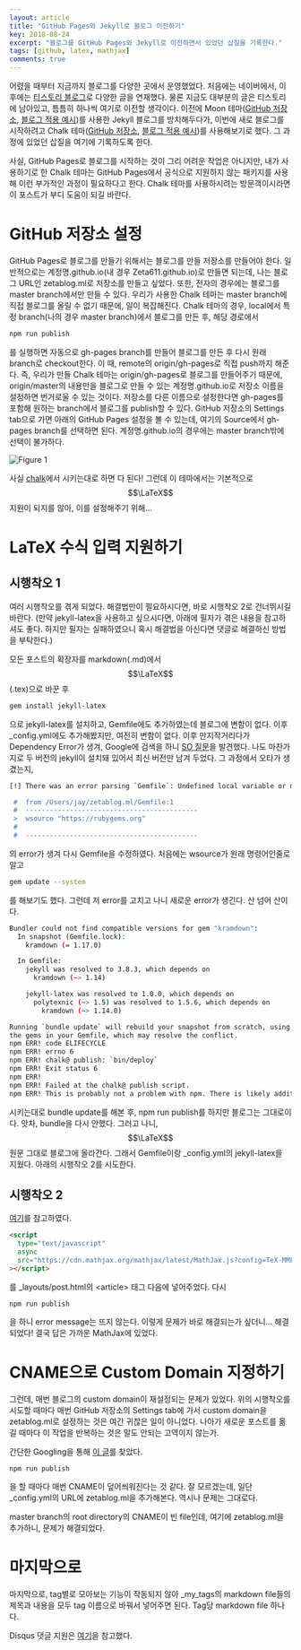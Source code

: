 ```yaml
---
layout: article
title: "GitHub Pages와 Jekyll로 블로그 이전하기"
key: 2018-08-24
excerpt: "블로그를 GitHub Pages와 Jekyll로 이전하면서 있었던 삽질을 기록한다."
tags: [github, latex, mathjax]
comments: true
---
```


어렸을 때부터 지금까지 블로그를 다양한 곳에서 운영했었다. 처음에는
네이버에서, 이후에는 [티스토리 블로그](http://zetablog.tistory.com)로 다양한 글을
연재했다. 물론 지금도 대부분의 글은 티스토리에 남아있고, 틈틈히 하나씩 여기로 이전할
생각이다. 이전에 Moon 테마([GitHub 저장소](https://github.com/TaylanTatli/Moon), [블로그
적용 예시](https://taylantatli.github.io/Moon/))를 사용한 Jekyll 블로그를 방치해두다가,
이번에 새로 블로그를 시작하려고 Chalk 테마([GitHub 저장소](https://github.com/nielsenramon/chalk),
[블로그 적용 예시](http://chalk.nielsenramon.com))를 사용해보기로 했다. 그 과정에 있었던
삽질을 여기에 기록하도록 한다.

사실, GitHub Pages로 블로그를 시작하는 것이 그리 어려운 작업은 아니지만, 내가 사용하기로 한 Chalk 테마는 GitHub Pages에서 공식으로 지원하지 않는 패키지를 사용해 이런 부가적인 과정이 필요하다고 한다. Chalk 테마를 사용하시려는 방문객이시라면 이 포스트가 부디 도움이 되길 바란다.

# GitHub 저장소 설정

GitHub Pages로 블로그를 만들기 위해서는 블로그를 만들 저장소를 만들어야 한다. 일반적으로는 계정명.github.io(내 경우 Zeta611.github.io)로 만들면 되는데, 나는 블로그 URL인 zetablog.ml로 저장소를 만들고 싶었다. 또한, 전자의 경우에는 블로그를 master branch에서만 만들 수 있다. 우리가 사용한 Chalk 테마는 master branch에 직접 블로그를 올릴 수 없기 때문에, 일이 복잡해진다. Chalk 테마의 경우, local에서 특정 branch(나의 경우 master branch)에서 블로그를 만든 후, 해당 경로에서

```bash
npm run publish
```

를 실행하면 자동으로 gh-pages branch를 만들어 블로그를 만든 후 다시 원래 branch로 checkout한다. 이 때, remote의 origin/gh-pages로 직접 push까지 해준다. 즉, 우리가 만들 Chalk 테마는 origin/gh-pages로 블로그를 만들어주기 때문에, origin/master의 내용만을 블로그로 만들 수 있는 계정명.github.io로 저장소 이름을 설정하면 번거로울 수 있는 것이다. 저장소를 다른 이름으로 설정한다면 gh-pages를 포함해 원하는 branch에서 블로그를 publish할 수 있다. GitHub 저장소의 Settings tab으로 가면 아래의 GitHub Pages 설정을 볼 수 있는데, 여기의 Source에서 gh-pages branch를 선택하면 된다. 계정명.github.io의 경우에는 master branch밖에 선택이 불가하다.

![Figure 1](</images/2018-08-24-1/gh-pages source.png>)

사실 [chalk](https://github.com/nielsenramon/chalk)에서 시키는대로 하면 다 된다! 그런데 이 테마에서는 기본적으로 $$\LaTeX$$ 지원이 되지를 않아, 이를 설정해주기 위해...

# LaTeX 수식 입력 지원하기

## 시행착오 1

여러 시행착오를 겪게 되었다. 해결법만이 필요하시다면, 바로 시행착오 2로 건너뛰시길 바란다. (만약 jekyll-latex을 사용하고 싶으시다면, 아래에 필자가 겪은 내용을 참고하셔도 좋다. 하지만 필자는 실패하였으니 혹시 해결법을 아신다면 댓글로 해결하신 방법을 부탁한다.)

모든 포스트의 확장자를 markdown(.md)에서 $$\LaTeX$$(.tex)으로 바꾼 후

```bash
gem install jekyll-latex
```

으로 jekyll-latex를 설치하고, Gemfile에도 추가하였는데 블로그에 변함이 없다. 이후 \_config.yml에도 추가해봤지만, 여전히 변함이 없다. 이후 만지작거리다가 Dependency Error가 생겨, Google에 검색을 하니 [SO 질문](https://stackoverflow.com/questions/35401566/dont-have-jekyll-paginate-or-one-of-its-dependencies-installed)을 발견했다. 나도 마찬가지로 두 버전의 jekyll이 설치돼 있어서 최신 버전만 남겨 두었다. 그 과정에서 오타가 생겼는지,

```bash
[!] There was an error parsing `Gemfile`: Undefined local variable or method `wsource' for Gemfile. Bundler cannot continue.

 #  from /Users/jay/zetablog.ml/Gemfile:1
 #  -------------------------------------------
 >  wsource "https://rubygems.org"
 #
 #  -------------------------------------------
```

의 error가 생겨 다시 Gemfile을 수정하였다. 처음에는 wsource가 원래 명령어인줄로 알고

```bash
gem update --system
```

를 해보기도 했다. 그런데 저 error를 고치고 나니 새로운 error가 생긴다. 산 넘어 산이다.

```bash
Bundler could not find compatible versions for gem "kramdown":
  In snapshot (Gemfile.lock):
    kramdown (= 1.17.0)

  In Gemfile:
    jekyll was resolved to 3.8.3, which depends on
      kramdown (~> 1.14)

    jekyll-latex was resolved to 1.0.0, which depends on
      polytexnic (~> 1.5) was resolved to 1.5.6, which depends on
        kramdown (~> 1.14.0)

Running `bundle update` will rebuild your snapshot from scratch, using only
the gems in your Gemfile, which may resolve the conflict.
npm ERR! code ELIFECYCLE
npm ERR! errno 6
npm ERR! chalk@ publish: `bin/deploy`
npm ERR! Exit status 6
npm ERR!
npm ERR! Failed at the chalk@ publish script.
npm ERR! This is probably not a problem with npm. There is likely additional logging output above.
```

시키는대로 bundle update를 해본 후, npm run publish를 하지만 블로그는 그대로이다. 앗차, bundle을 다시 안했다. 그러고 나니, $$\LaTeX$$ 원문 그대로 블로그에 올라간다. 그래서 Gemfile이랑 \_config.yml의 jekyll-latex을 지웠다. 아래의 시행착오 2를 시도한다.

## 시행착오 2

[여기](https://helloworldpark.github.io/jekyll/update/2016/12/18/Github-and-Latex.html)를 참고하였다.

```html
<script
  type="text/javascript"
  async
  src="https://cdn.mathjax.org/mathjax/latest/MathJax.js?config=TeX-MML-AM_CHTML"
></script>
```

를 \_layouts/post.html의 \<article> 태그 다음에 넣어주었다. 다시

```shell
npm run publish
```

을 하니 error message는 뜨지 않는다. 이렇게 문제가 바로 해결되는가 싶더니... 해결되었다! 결국 답은 가까운 MathJax에 있었다.

# CNAME으로 Custom Domain 지정하기

그런데, 매번 블로그의 custom domain이 재설정되는 문제가 있었다. 위의 시행착오를 시도할 때마다 매번 GitHub 저장소의 Settings tab에 가서 custom domain을 zetablog.ml로 설정하는 것은 여간 귀찮은 일이 아니었다. 나아가 새로운 포스트를 옮길 때마다 이 작업을 반복하는 것은 말도 안되는 고역이지 않는가.

간단한 Googling을 통해 [이 글](https://github.community/t5/GitHub-Pages/Github-forgets-about-my-custom-domain-every-time-I-update-the/td-p/470)를 찾았다.

```shell
npm run publish
```

을 할 때마다 매번 CNAME이 덮어씌워진다는 것 같다. 잘 모르겠는데, 일단 \_config.yml의 URL에 zetablog.ml을 추가해본다. 역시나 문제는 그대로다.

master branch의 root directory의 CNAME이 빈 file인데, 여기에 zetablog.ml을 추가하니, 문제가 해결되었다.

# 마지막으로

마지막으로, tag별로 모아보는 기능이 작동되지 않아 \_my_tags의 markdown file들의 제목과 내용을 모두 tag 이름으로 바꿔서 넣어주면 된다. Tag당 markdown file 하나다.

Disqus 댓글 지원은 [여기](https://xho95.github.io/blog/jekyll/disqus/migration/2017/01/20/Add-Disqus-to-Jekyll.html)을 참고했다.

